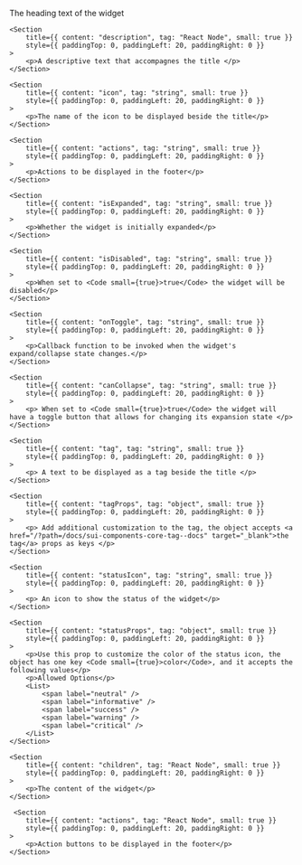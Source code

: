 
<PackageInstallGuide packageName="@wpmudev/sui-dashboard-widget" />

<Section title="Props" border={true}>
	<Section
		title={{ content: "title", tag: "string", small: true }}
		style={{ paddingTop: 0, paddingLeft: 20, paddingRight: 0 }}
	>
		<p>The heading text of the widget</p>
	</Section>

    <Section
    	title={{ content: "description", tag: "React Node", small: true }}
    	style={{ paddingTop: 0, paddingLeft: 20, paddingRight: 0 }}
    >
    	<p>A descriptive text that accompagnes the title </p>
    </Section>

    <Section
    	title={{ content: "icon", tag: "string", small: true }}
    	style={{ paddingTop: 0, paddingLeft: 20, paddingRight: 0 }}
    >
    	<p>The name of the icon to be displayed beside the title</p>
    </Section>

    <Section
    	title={{ content: "actions", tag: "string", small: true }}
    	style={{ paddingTop: 0, paddingLeft: 20, paddingRight: 0 }}
    >
    	<p>Actions to be displayed in the footer</p>
    </Section>

    <Section
    	title={{ content: "isExpanded", tag: "string", small: true }}
    	style={{ paddingTop: 0, paddingLeft: 20, paddingRight: 0 }}
    >
    	<p>Whether the widget is initially expanded</p>
    </Section>

    <Section
    	title={{ content: "isDisabled", tag: "string", small: true }}
    	style={{ paddingTop: 0, paddingLeft: 20, paddingRight: 0 }}
    >
    	<p>When set to <Code small={true}>true</Code> the widget will be disabled</p>
    </Section>

    <Section
    	title={{ content: "onToggle", tag: "string", small: true }}
    	style={{ paddingTop: 0, paddingLeft: 20, paddingRight: 0 }}
    >
    	<p>Callback function to be invoked when the widget's expand/collapse state changes.</p>
    </Section>

    <Section
    	title={{ content: "canCollapse", tag: "string", small: true }}
    	style={{ paddingTop: 0, paddingLeft: 20, paddingRight: 0 }}
    >
    	<p> When set to <Code small={true}>true</Code> the widget will have a toggle button that allows for changing its expansion state </p>
    </Section>

    <Section
    	title={{ content: "tag", tag: "string", small: true }}
    	style={{ paddingTop: 0, paddingLeft: 20, paddingRight: 0 }}
    >
    	<p> A text to be displayed as a tag beside the title </p>
    </Section>

    <Section
    	title={{ content: "tagProps", tag: "object", small: true }}
    	style={{ paddingTop: 0, paddingLeft: 20, paddingRight: 0 }}
    >
    	<p> Add additional customization to the tag, the object accepts <a href="/?path=/docs/sui-components-core-tag--docs" target="_blank">the tag</a> props as keys </p>
    </Section>

    <Section
    	title={{ content: "statusIcon", tag: "string", small: true }}
    	style={{ paddingTop: 0, paddingLeft: 20, paddingRight: 0 }}
    >
    	<p> An icon to show the status of the widget</p>
    </Section>

    <Section
    	title={{ content: "statusProps", tag: "object", small: true }}
    	style={{ paddingTop: 0, paddingLeft: 20, paddingRight: 0 }}
    >
    	<p>Use this prop to customize the color of the status icon, the object has one key <Code small={true}>color</Code>, and it accepts the following values</p>
    	<p>Allowed Options</p>
    	<List>
    		<span label="neutral" />
    		<span label="informative" />
    		<span label="success" />
    		<span label="warning" />
    		<span label="critical" />
    	</List>
    </Section>

    <Section
    	title={{ content: "children", tag: "React Node", small: true }}
    	style={{ paddingTop: 0, paddingLeft: 20, paddingRight: 0 }}
    >
    	<p>The content of the widget</p>
    </Section>

     <Section
    	title={{ content: "actions", tag: "React Node", small: true }}
    	style={{ paddingTop: 0, paddingLeft: 20, paddingRight: 0 }}
    >
    	<p>Action buttons to be displayed in the footer</p>
    </Section>

</Section>
